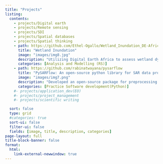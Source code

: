 ---
title: "Projects"
listing:
  contents:
    - projects/Digital earth
    - projects/Remote sensing
    - projects/SDI
    - projects/Spatial databases
    - projects/Spatial thinking
    - path: https://github.com/Ethel-Ogallo/Wetland_Inundation_DE-Africa 
      title: "Wetland Inundation"
      image: "images/img8.jpg" 
      description: "Utilizing Digital Earth Africa to assess wetland dynamics in the Zambezi Delta, Mozambique"
      categories: [Analysis and Modelling (RS)]
    - path: https://github.com/rabinatwayana/pysarflow 
      title: "PySARFlow: An open-source python library for SAR data processing"
      image: "images/img7.png"
      description: "Developed an open-source package for preprocessing SAR data both SLC and GRD formats with example noteboooks."
      categories: [Practice Software development(Python)]
    #- projects/application_dev(EO)
    #- projects/project_management
    #- projects/scientific writing

  sort: false
  type: grid
  #categories: true
  sort-ui: false
  filter-ui: false
  fields: [image, title, description, categories]
page-layout: full
title-block-banner: false
format:
  html:
    link-external-newwindow: true
---
